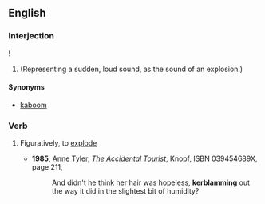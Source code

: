 ==English==

===Interjection===
{{en-interj}}!
# (Representing a sudden, loud sound, as the sound of an explosion.)

====Synonyms====
* [[kaboom]]

===Verb===
{{en-verb|kerblamm}}
# {{context|rare|lang=en}} Figuratively, to [[explode]]
#* '''1985''', [[w:Anne Tyler|Anne Tyler]], [[w:The Accidental Tourist|''The Accidental Tourist'']], Knopf, ISBN 039454689X, page 211,
#*: And didn't he think her hair was hopeless, '''kerblamming''' out the way it did in the slightest bit of humidity?